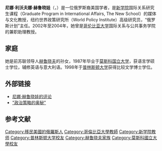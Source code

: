 {{expand english|time=2019-07-04}}
'''尼娜·利沃夫娜·赫鲁晓娃'''（{{lang-rus|Нина Львовна Хрущёва|Nina Khrushcheva}}，{{bd|1964年|10月30日||catIdx=N}}）是一位俄罗斯裔美国学者，是[[新学院|新学院]]国际关系研究生课程（Graduate Program in International Affairs, The New School）的媒体与文化教授，纽约世界政策研究所（World Policy Institute）高级研究员，“俄罗斯计划”主任。2002年至2004年，她曾是[[哥伦比亚大学|哥伦比亚大学]]国际关系与公共事务学院的兼职助理教授。

==家庭==
她是前苏联领导人[[赫鲁晓夫|赫鲁晓夫]]的孙女，1987年毕业于[[莫斯科国立大学|莫斯科国立大学]]，获语言学硕士学位，辅修英语与意大利语。1998年于[[普林斯顿大学|普林斯顿大学]]获得比较文学博士学位。

==外部链接==
*[https://web.archive.org/web/20100130003215/http://www.project-syndicate.org/contributor/51 尼娜·赫鲁晓娃的评论]
*[https://web.archive.org/web/20061003143552/http://www.lawac.org/speech/pre%20sept%2004%20speeches/khrushcheva.html "政治策略的奥秘"]

== 参考文献 ==
{{Reflist}}

{{normdaten}}
{{DEFAULTSORT:Khrushcheva, Nina}}
[[Category:移民美國的俄羅斯人|Category:移民美國的俄羅斯人]]
[[Category:哥倫比亞大學教師|Category:哥倫比亞大學教師]]
[[Category:新学院教师|Category:新学院教师]]
[[Category:普林斯顿大学校友|Category:普林斯顿大学校友]]
[[Category:赫鲁晓夫家族|Category:赫鲁晓夫家族]]
[[Category:莫斯科國立大學校友|Category:莫斯科國立大學校友]]